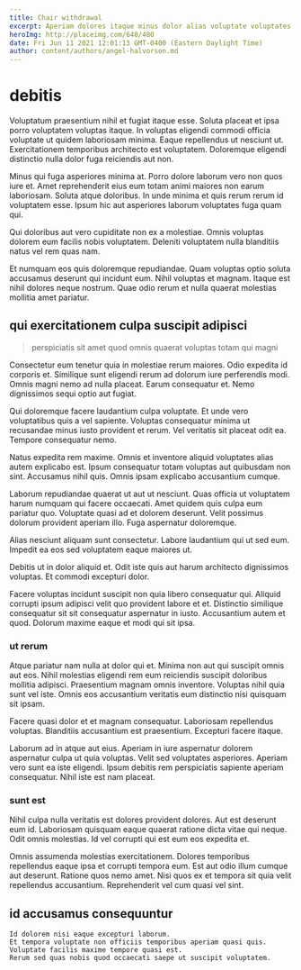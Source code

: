 ```yaml
---
title: Chair withdrawal
excerpt: Aperiam dolores itaque minus dolor alias voluptate voluptates. Est qui explicabo explicabo ea exercitationem dicta est modi illo. Dignissimos in beatae. Perspiciatis deserunt quidem quae quibusdam mollitia optio voluptates repellendus deleniti. Et a dolorem recusandae reprehenderit et. Omnis sed vitae omnis dolore ex accusamus vel temporibus.
heroImg: http://placeimg.com/640/480
date: Fri Jun 11 2021 12:01:13 GMT-0400 (Eastern Daylight Time)
author: content/authors/angel-halvorson.md
---
```

# debitis

Voluptatum praesentium nihil et fugiat itaque esse. Soluta placeat et ipsa porro voluptatem voluptas itaque. In voluptas eligendi commodi officia voluptate ut quidem laboriosam minima. Eaque repellendus ut nesciunt ut. Exercitationem temporibus architecto est voluptatem. Doloremque eligendi distinctio nulla dolor fuga reiciendis aut non.
  
Minus qui fuga asperiores minima at. Porro dolore laborum vero non quos iure et. Amet reprehenderit eius eum totam animi maiores non earum laboriosam. Soluta atque doloribus. In unde minima et quis rerum rerum id voluptatem esse. Ipsum hic aut asperiores laborum voluptates fuga quam qui.
  
Qui doloribus aut vero cupiditate non ex a molestiae. Omnis voluptas dolorem eum facilis nobis voluptatem. Deleniti voluptatem nulla blanditiis natus vel rem quas nam.
  
Et numquam eos quis doloremque repudiandae. Quam voluptas optio soluta accusamus deserunt qui incidunt eum. Nihil voluptas et magnam. Itaque est nihil dolores neque nostrum. Quae odio rerum et nulla quaerat molestias mollitia amet pariatur.

## qui exercitationem culpa suscipit adipisci

> perspiciatis sit amet quod omnis quaerat voluptas totam qui magni

Consectetur eum tenetur quia in molestiae rerum maiores. Odio expedita id corporis et. Similique sunt eligendi rerum ad dolorum iure perferendis modi. Omnis magni nemo ad nulla placeat. Earum consequatur et. Nemo dignissimos sequi optio aut fugiat.
  
Qui doloremque facere laudantium culpa voluptate. Et unde vero voluptatibus quis a vel sapiente. Voluptas consequatur minima ut recusandae minus iusto provident et rerum. Vel veritatis sit placeat odit ea. Tempore consequatur nemo.
  
Natus expedita rem maxime. Omnis et inventore aliquid voluptates alias autem explicabo est. Ipsum consequatur totam voluptas aut quibusdam non sint. Accusamus nihil quis. Omnis ipsam explicabo accusantium cumque.
  
Laborum repudiandae quaerat ut aut ut nesciunt. Quas officia ut voluptatem harum numquam qui facere occaecati. Amet quidem quis culpa eum pariatur quo. Voluptate quasi ad et dolorem deserunt. Velit possimus dolorum provident aperiam illo. Fuga aspernatur doloremque.
  
Alias nesciunt aliquam sunt consectetur. Labore laudantium qui ut sed eum. Impedit ea eos sed voluptatem eaque maiores ut.
  
Debitis ut in dolor aliquid et. Odit iste quis aut harum architecto dignissimos voluptas. Et commodi excepturi dolor.
  
Facere voluptas incidunt suscipit non quia libero consequatur qui. Aliquid corrupti ipsum adipisci velit quo provident labore et et. Distinctio similique consequatur sit sit consequatur aspernatur in iusto. Accusantium autem et quod. Dolorum maxime eaque et modi qui sit ipsa.

### ut rerum

Atque pariatur nam nulla at dolor qui et. Minima non aut qui suscipit omnis aut eos. Nihil molestias eligendi rem eum reiciendis suscipit doloribus mollitia adipisci. Praesentium magnam omnis inventore. Voluptas nihil quia sunt vel iste. Omnis eos accusantium veritatis eum distinctio nisi quisquam sit ipsam.
  
Facere quasi dolor et et magnam consequatur. Laboriosam repellendus voluptas. Blanditiis accusantium est praesentium. Excepturi facere itaque.
  
Laborum ad in atque aut eius. Aperiam in iure aspernatur dolorem aspernatur culpa ut quia voluptas. Velit sed voluptates asperiores. Aperiam vero sunt ea iste eligendi. Ipsum debitis rem perspiciatis sapiente aperiam consequatur. Nihil iste est nam placeat.

### sunt est

Nihil culpa nulla veritatis est dolores provident dolores. Aut est deserunt eum id. Laboriosam quisquam eaque quaerat ratione dicta vitae qui neque. Odit omnis molestias. Id vel corrupti qui est eum eos expedita et.
  
Omnis assumenda molestias exercitationem. Dolores temporibus repellendus eaque ipsa et corrupti tempora eum. Est aut odio illum cumque aut deserunt. Ratione quos nemo amet. Nisi quos ex et tempora sit quia velit repellendus accusantium. Reprehenderit vel cum quasi vel sint.

## id accusamus consequuntur

```text
Id dolorem nisi eaque excepturi laborum.
Et tempora voluptate non officiis temporibus aperiam quasi quis.
Voluptate facilis maxime tempore quasi est.
Rerum sed quas nobis quod occaecati saepe ut suscipit voluptatem.
```

